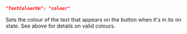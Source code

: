 ```json
"fontColourOn": "colour"
```
Sets the colour of the text that appears on the button when it's in its on state. See above for details on valid colours.
